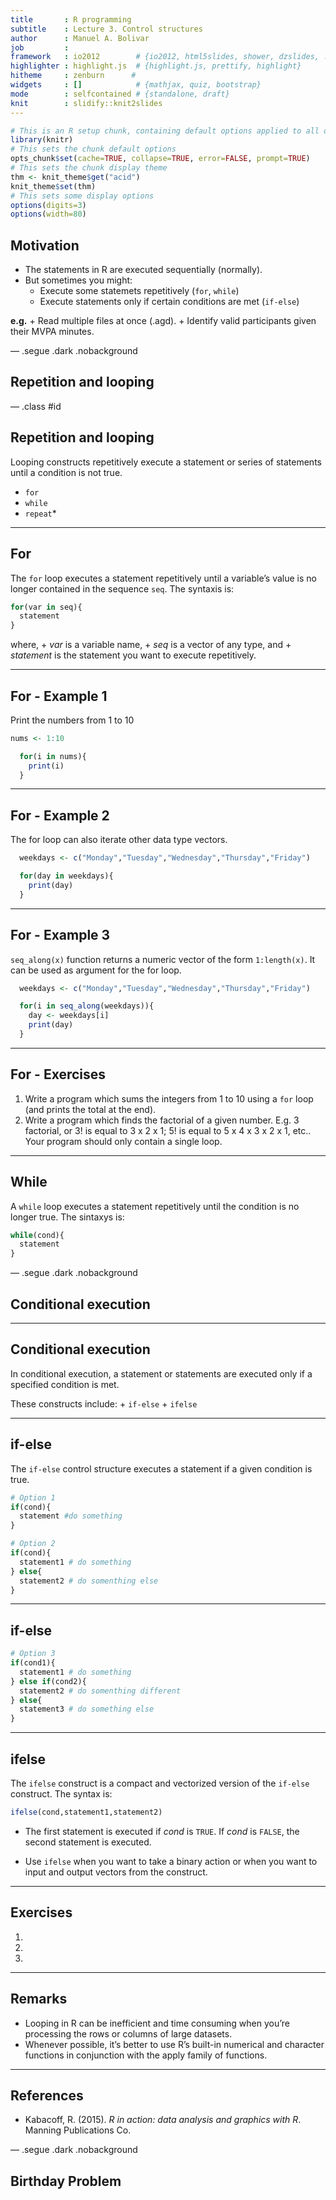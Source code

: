 ```yaml
---
title       : R programming
subtitle    : Lecture 3. Control structures
author      : Manuel A. Bolivar
job         : 
framework   : io2012        # {io2012, html5slides, shower, dzslides, ...}
highlighter : highlight.js  # {highlight.js, prettify, highlight}
hitheme     : zenburn      # 
widgets     : []            # {mathjax, quiz, bootstrap}
mode        : selfcontained # {standalone, draft}
knit        : slidify::knit2slides
---
```


```r
# This is an R setup chunk, containing default options applied to all other chunks
library(knitr)
# This sets the chunk default options
opts_chunk$set(cache=TRUE, collapse=TRUE, error=FALSE, prompt=TRUE)
# This sets the chunk display theme
thm <- knit_theme$get("acid")
knit_theme$set(thm)
# This sets some display options
options(digits=3)
options(width=80)
```


<style>
em {
  font-style: italic
}
strong {
  font-weight: bold;
}
</style>


## Motivation

+ The statements in R are executed sequentially (normally).
+ But sometimes you might:
  - Execute some statemets repetitively (`for`, `while`)
  - Execute statements only if certain conditions are met (`if-else`)
  
**e.g.**
  + Read multiple files at once (.agd).
  + Identify valid participants given their MVPA minutes.

--- .segue .dark .nobackground

## Repetition and looping

--- .class #id 



## Repetition and looping

Looping constructs repetitively execute a statement or series of statements until a condition is not true.

 + `for`
 + `while`
 + `repeat`*

---

## For

The `for` loop executes a statement repetitively until a variable’s value is no longer contained in the sequence `seq`. The syntaxis is:

```r
for(var in seq){
  statement
}
```

where,
+ *var* is a variable name,
+ *seq* is a vector of any type, and
+ *statement* is the statement you want to execute repetitively.

---

## For - Example 1

Print the numbers from 1 to 10
```r
nums <- 1:10
```

```r
  for(i in nums){
    print(i)
  }
```


---

## For - Example 2

The for loop can also iterate other data type vectors.

```r
  weekdays <- c("Monday","Tuesday","Wednesday","Thursday","Friday")
```

```r
  for(day in weekdays){
    print(day)
  }
```

---

## For - Example 3

`seq_along(x)` function returns a numeric vector of the form `1:length(x)`. It can be used as argument for the for loop.

```r
  weekdays <- c("Monday","Tuesday","Wednesday","Thursday","Friday")
```

```r
  for(i in seq_along(weekdays)){
    day <- weekdays[i]
    print(day)
  }
```

---

## For - Exercises

1. Write a program which sums the integers from 1 to 10 using a `for` loop (and prints the total at the end).
2. Write a program which finds the factorial of a given number. E.g. 3 factorial, or 3! is equal to 3 x 2 x 1; 5! is equal to 5 x 4 x 3 x 2 x 1, etc.. Your program should only contain a single loop.

---

## While

A `while` loop executes a statement repetitively until the condition is no longer true. The sintaxys is: 

```r
while(cond){
  statement
}
```

--- .segue .dark .nobackground

## Conditional execution

---

## Conditional execution

In conditional execution, a statement or statements are executed only if a specified condition is met. 

These constructs include:
  + `if-else`
  + `ifelse`

---

## if-else

The `if-else` control structure executes a statement if a given condition is true.

```r
# Option 1
if(cond){
  statement #do something
}
```

```r
# Option 2
if(cond){
  statement1 # do something
} else{
  statement2 # do somenthing else
}
```

---

## if-else

```r
# Option 3
if(cond1){
  statement1 # do something
} else if(cond2){
  statement2 # do somenthing different
} else{
  statement3 # do something else
}
```


---

## ifelse

The `ifelse` construct is a compact and vectorized version of the `if-else` construct.
The syntax is:

```r
ifelse(cond,statement1,statement2)
```

+ The first statement is executed if *cond* is `TRUE`. If *cond* is `FALSE`, the second statement is executed.

+ Use `ifelse` when you want to take a binary action or when you want to input and output
vectors from the construct.

---

## Exercises

1. 
2. 
3.






---

## Remarks

+ Looping in R can be inefficient and time consuming when you’re processing the rows or columns of large datasets.
+ Whenever possible, it’s better to use R’s built-in numerical and character functions in conjunction with the apply family of functions.

---

## References

+ Kabacoff, R. (2015). *R in action: data analysis and graphics with R*. Manning Publications Co.

--- .segue .dark .nobackground

## Birthday Problem